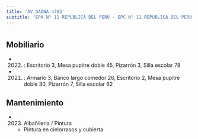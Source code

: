 ```yaml
---
title: 'AV GAONA 4763'
subtitle: 'EPA N° 11 REPUBLICA DEL PERU - EPC N° 11 REPUBLICA DEL PERU - JIN C (EPCJC 11/18°)'
---
```


#


## Mobiliario

*  (2022) : Escritorio 3, Mesa pupitre doble 45, Pizarrón 3, Silla escolar 78 

*  (2021) : Armario 3, Banco largo comedor 26, Escritorio 2, Mesa pupitre doble 30, Pizarrón 7, Silla escolar 62 





## Mantenimiento

*  (2023) Albañileria / Pintura 
    + Pintura en cielorrasos y cubierta



